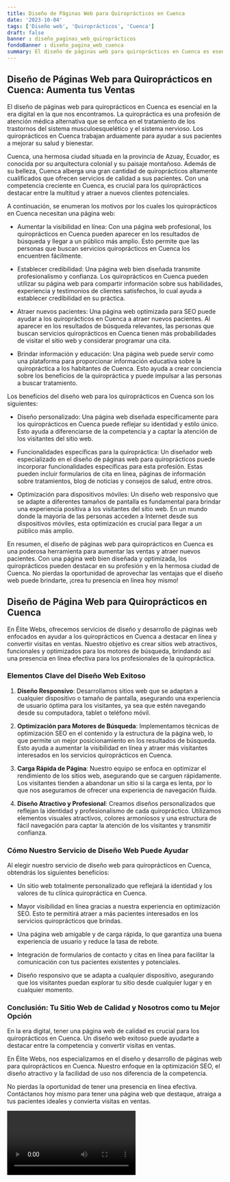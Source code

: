 ```yaml
---
title: Diseño de Páginas Web para Quiroprácticos en Cuenca
date: '2023-10-04'
tags: ['Diseño web', 'Quiroprácticos', 'Cuenca']
draft: false
banner : diseño_paginas_web_quiroprácticos
fondoBanner : diseño_pagina_web_cuenca
summary: El diseño de páginas web para quiroprácticos en Cuenca es esencial en la era digital en la que nos encontramos. La quiropráctica es una profesión de atención médica alternativa que se enfoca en el tratamiento de los trastornos del sistema musculoesquelético y el sistema nervioso. Los quiroprácticos en Cuenca trabajan arduamente para ayudar a sus pacientes a mejorar su salud y bienestar.
---
```


## Diseño de Páginas Web para Quiroprácticos en Cuenca: Aumenta tus Ventas

El diseño de páginas web para quiroprácticos en Cuenca es esencial en la era digital en la que nos encontramos. La quiropráctica es una profesión de atención médica alternativa que se enfoca en el tratamiento de los trastornos del sistema musculoesquelético y el sistema nervioso. Los quiroprácticos en Cuenca trabajan arduamente para ayudar a sus pacientes a mejorar su salud y bienestar.

Cuenca, una hermosa ciudad situada en la provincia de Azuay, Ecuador, es conocida por su arquitectura colonial y su paisaje montañoso. Además de su belleza, Cuenca alberga una gran cantidad de quiroprácticos altamente cualificados que ofrecen servicios de calidad a sus pacientes. Con una competencia creciente en Cuenca, es crucial para los quiroprácticos destacar entre la multitud y atraer a nuevos clientes potenciales.

A continuación, se enumeran los motivos por los cuales los quiroprácticos en Cuenca necesitan una página web:

- Aumentar la visibilidad en línea: Con una página web profesional, los quiroprácticos en Cuenca pueden aparecer en los resultados de búsqueda y llegar a un público más amplio. Esto permite que las personas que buscan servicios quiroprácticos en Cuenca los encuentren fácilmente.

- Establecer credibilidad: Una página web bien diseñada transmite profesionalismo y confianza. Los quiroprácticos en Cuenca pueden utilizar su página web para compartir información sobre sus habilidades, experiencia y testimonios de clientes satisfechos, lo cual ayuda a establecer credibilidad en su práctica.

- Atraer nuevos pacientes: Una página web optimizada para SEO puede ayudar a los quiroprácticos en Cuenca a atraer nuevos pacientes. Al aparecer en los resultados de búsqueda relevantes, las personas que buscan servicios quiroprácticos en Cuenca tienen más probabilidades de visitar el sitio web y considerar programar una cita.

- Brindar información y educación: Una página web puede servir como una plataforma para proporcionar información educativa sobre la quiropráctica a los habitantes de Cuenca. Esto ayuda a crear conciencia sobre los beneficios de la quiropráctica y puede impulsar a las personas a buscar tratamiento.

Los beneficios del diseño web para los quiroprácticos en Cuenca son los siguientes:

- Diseño personalizado: Una página web diseñada específicamente para los quiroprácticos en Cuenca puede reflejar su identidad y estilo único. Esto ayuda a diferenciarse de la competencia y a captar la atención de los visitantes del sitio web.

- Funcionalidades específicas para la quiropráctica: Un diseñador web especializado en el diseño de páginas web para quiroprácticos puede incorporar funcionalidades específicas para esta profesión. Estas pueden incluir formularios de cita en línea, páginas de información sobre tratamientos, blog de noticias y consejos de salud, entre otros.

- Optimización para dispositivos móviles: Un diseño web responsivo que se adapte a diferentes tamaños de pantalla es fundamental para brindar una experiencia positiva a los visitantes del sitio web. En un mundo donde la mayoría de las personas acceden a Internet desde sus dispositivos móviles, esta optimización es crucial para llegar a un público más amplio.

En resumen, el diseño de páginas web para quiroprácticos en Cuenca es una poderosa herramienta para aumentar las ventas y atraer nuevos pacientes. Con una página web bien diseñada y optimizada, los quiroprácticos pueden destacar en su profesión y en la hermosa ciudad de Cuenca. No pierdas la oportunidad de aprovechar las ventajas que el diseño web puede brindarte, ¡crea tu presencia en línea hoy mismo!

<GifSeo />

<Cta />

## Diseño de Página Web para Quiroprácticos en Cuenca

En Élite Webs, ofrecemos servicios de diseño y desarrollo de páginas web enfocados en ayudar a los quiroprácticos en Cuenca a destacar en línea y convertir visitas en ventas. Nuestro objetivo es crear sitios web atractivos, funcionales y optimizados para los motores de búsqueda, brindando así una presencia en línea efectiva para los profesionales de la quiropráctica.

### Elementos Clave del Diseño Web Exitoso

1. **Diseño Responsivo**: Desarrollamos sitios web que se adaptan a cualquier dispositivo o tamaño de pantalla, asegurando una experiencia de usuario óptima para los visitantes, ya sea que estén navegando desde su computadora, tablet o teléfono móvil.

2. **Optimización para Motores de Búsqueda**: Implementamos técnicas de optimización SEO en el contenido y la estructura de la página web, lo que permite un mejor posicionamiento en los resultados de búsqueda. Esto ayuda a aumentar la visibilidad en línea y atraer más visitantes interesados en los servicios quiroprácticos en Cuenca.

3. **Carga Rápida de Página**: Nuestro equipo se enfoca en optimizar el rendimiento de los sitios web, asegurando que se carguen rápidamente. Los visitantes tienden a abandonar un sitio si la carga es lenta, por lo que nos aseguramos de ofrecer una experiencia de navegación fluida.

4. **Diseño Atractivo y Profesional**: Creamos diseños personalizados que reflejan la identidad y profesionalismo de cada quiropráctico. Utilizamos elementos visuales atractivos, colores armoniosos y una estructura de fácil navegación para captar la atención de los visitantes y transmitir confianza.

### Cómo Nuestro Servicio de Diseño Web Puede Ayudar

Al elegir nuestro servicio de diseño web para quiroprácticos en Cuenca, obtendrás los siguientes beneficios:

- Un sitio web totalmente personalizado que reflejará la identidad y los valores de tu clínica quiropráctica en Cuenca.

- Mayor visibilidad en línea gracias a nuestra experiencia en optimización SEO. Esto te permitirá atraer a más pacientes interesados en los servicios quiroprácticos que brindas.

- Una página web amigable y de carga rápida, lo que garantiza una buena experiencia de usuario y reduce la tasa de rebote.

- Integración de formularios de contacto y citas en línea para facilitar la comunicación con tus pacientes existentes y potenciales.

- Diseño responsivo que se adapta a cualquier dispositivo, asegurando que los visitantes puedan explorar tu sitio desde cualquier lugar y en cualquier momento.

### Conclusión: Tu Sitio Web de Calidad y Nosotros como tu Mejor Opción

En la era digital, tener una página web de calidad es crucial para los quiroprácticos en Cuenca. Un diseño web exitoso puede ayudarte a destacar entre la competencia y convertir visitas en ventas.

En Élite Webs, nos especializamos en el diseño y desarrollo de páginas web para quiroprácticos en Cuenca. Nuestro enfoque en la optimización SEO, el diseño atractivo y la facilidad de uso nos diferencia de la competencia.

No pierdas la oportunidad de tener una presencia en línea efectiva. Contáctanos hoy mismo para tener una página web que destaque, atraiga a tus pacientes ideales y convierta visitas en ventas.

<Video />

<CtaBot job='Quiroprácticos' city='Cuenca'/>

<Gmaps query='Cuenca+españa+maps' />